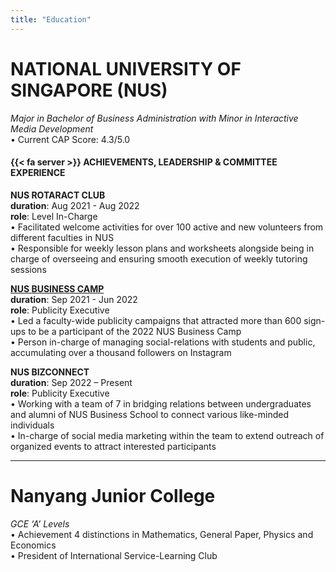 ```yaml
---
title: "Education"
---
```


# NATIONAL UNIVERSITY OF SINGAPORE (NUS)
*Major in Bachelor of Business Administration with Minor in Interactive Media Development*  
•	Current CAP Score: 4.3/5.0

#### {{< fa server >}} ACHIEVEMENTS, LEADERSHIP & COMMITTEE EXPERIENCE
**NUS ROTARACT CLUB**  
**duration**: Aug 2021 - Aug 2022  
**role**: Level In-Charge  
•	Facilitated welcome activities for over 100 active and new volunteers from different faculties in NUS  
•	Responsible for weekly lesson plans and worksheets alongside being in charge of overseeing and ensuring smooth execution of weekly tutoring sessions
 
**[NUS BUSINESS CAMP](https://liyinnng.github.io/school_projects/NBC.html)**	 
**duration**: Sep 2021 - Jun 2022  
**role**: Publicity Executive  
•	Led a faculty-wide publicity campaigns that attracted more than 600 sign-ups to be a participant of the 2022 NUS Business Camp  
•	Person in-charge of managing social-relations with students and public, accumulating over a thousand followers on Instagram
 
**NUS BIZCONNECT**  
**duration**: Sep 2022 – Present  
**role**: Publicity Executive  								    
•	Working with a team of 7 in bridging relations between undergraduates and alumni of NUS Business School to connect various like-minded individuals  
•	In-charge of social media marketing within the team to extend outreach of organized events to attract interested participants

---

# Nanyang Junior College 
*GCE ‘A’ Levels*  
•	Achievement 4 distinctions in Mathematics, General Paper, Physics and Economics  
•	President of International Service-Learning Club


